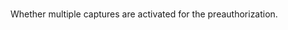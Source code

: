 <ResponseField name="MultiCapture" type="boolean"   
default="**Default value:** true">    
Whether multiple captures are activated for the preauthorization.  
</ResponseField>